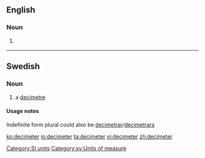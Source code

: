 ==English==

===Noun===
{{en-noun}}

# {{US}} {{alternative spelling of|[[decimetre]]}}

[[Category:SI units]]

----

==Swedish==

===Noun===
{{sv-noun-irreg-c|2=decimetern|3=decimeter|4=decimeterna}}

# a [[decimetre]]

====Usage notes====
Indefinite form plural could also be [[decimetrar]]/[[decimetrars]]

[[Category:sv:Units of measure]]

[[ko:decimeter]]
[[io:decimeter]]
[[ta:decimeter]]
[[vi:decimeter]]
[[zh:decimeter]]
